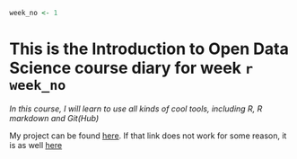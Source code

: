 ```r
week_no <- 1

```

# This is the Introduction to Open Data Science course diary for week `r week_no ` 

*In this course, I will learn to use all kinds of cool tools, including R, R markdown and Git(Hub)*

My project can be found [here](https://www.youtube.com/watch?v=dQw4w9WgXcQ). If that link does not work for some reason, it is  as well [here](https://github.com/otsopera/IODS-project)


[//]: The week we are now on is week number `r week_no`. By the way, the week number was not written directly by me: instead, at the beginning of the document I defined the variable week_no like this: ` week_no <- 1 `. Later, in the text I just wrote `week_no ` in the text, surrounded by ` `` `` `  


